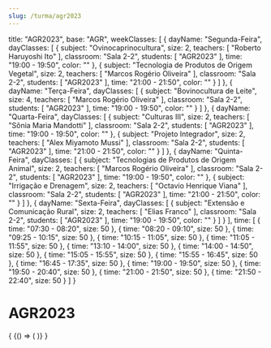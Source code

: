 ```yaml
---
slug: /turma/agr2023
---
```

  title: "AGR2023",
  base: "AGR",
  weekClasses: [
    {
      dayName: "Segunda-Feira",
      dayClasses: [
        {
          subject: "Ovinocaprinocultura",
          size: 2,
          teachers: [
            "Roberto Haruyoshi Ito"
          ],
          classroom: "Sala 2-2",
          students: [
            "AGR2023"
          ],
          time: "19:00 - 19:50",
          color: ""
        },
        {
          subject: "Tecnologia de Produtos de Origem Vegetal",
          size: 2,
          teachers: [
            "Marcos Rogério Oliveira"
          ],
          classroom: "Sala 2-2",
          students: [
            "AGR2023"
          ],
          time: "21:00 - 21:50",
          color: ""
        }
      ]
    },
    {
      dayName: "Terça-Feira",
      dayClasses: [
        {
          subject: "Bovinocultura de Leite",
          size: 4,
          teachers: [
            "Marcos Rogério Oliveira"
          ],
          classroom: "Sala 2-2",
          students: [
            "AGR2023"
          ],
          time: "19:00 - 19:50",
          color: ""
        }
      ]
    },
    {
      dayName: "Quarta-Feira",
      dayClasses: [
        {
          subject: "Culturas III",
          size: 2,
          teachers: [
            "Sônia Maria Mandotti"
          ],
          classroom: "Sala 2-2",
          students: [
            "AGR2023"
          ],
          time: "19:00 - 19:50",
          color: ""
        },
        {
          subject: "Projeto Integrador",
          size: 2,
          teachers: [
            "Alex Miyamoto Mussi"
          ],
          classroom: "Sala 2-2",
          students: [
            "AGR2023"
          ],
          time: "21:00 - 21:50",
          color: ""
        }
      ]
    },
    {
      dayName: "Quinta-Feira",
      dayClasses: [
        {
          subject: "Tecnologias de Produtos de Origem Animal",
          size: 2,
          teachers: [
            "Marcos Rogério Oliveira"
          ],
          classroom: "Sala 2-2",
          students: [
            "AGR2023"
          ],
          time: "19:00 - 19:50",
          color: ""
        },
        {
          subject: "Irrigação e Drenagem",
          size: 2,
          teachers: [
            "Octavio Henrique Viana"
          ],
          classroom: "Sala 2-2",
          students: [
            "AGR2023"
          ],
          time: "21:00 - 21:50",
          color: ""
        }
      ]
    },
    {
      dayName: "Sexta-Feira",
      dayClasses: [
        {
          subject: "Extensão e Comunicação Rural",
          size: 2,
          teachers: [
            "Elias Franco"
          ],
          classroom: "Sala 2-2",
          students: [
            "AGR2023"
          ],
          time: "19:00 - 19:50",
          color: ""
        }
      ]
    }
  ],
  time: [
    {
      time: "07:30 - 08:20",
      size: 50
    },
    {
      time: "08:20 - 09:10",
      size: 50
    },
    {
      time: "09:25 - 10:15",
      size: 50
    },
    {
      time: "10:15 - 11:05",
      size: 50
    },
    {
      time: "11:05 - 11:55",
      size: 50
    },
    {
      time: "13:10 - 14:00",
      size: 50
    },
    {
      time: "14:00 - 14:50",
      size: 50
    },
    {
      time: "15:05 - 15:55",
      size: 50
    },
    {
      time: "15:55 - 16:45",
      size: 50
    },
    {
      time: "16:45 - 17:35",
      size: 50
    },
    {
      time: "19:00 - 19:50",
      size: 50
    },
    {
      time: "19:50 - 20:40",
      size: 50
    },
    {
      time: "21:00 - 21:50",
      size: 50
    },
    {
      time: "21:50 - 22:40",
      size: 50
    }
  ]
}

# AGR2023

<div>
  {
    <BrowserOnly>
      {() => (
        <Grid
          title={data.title}
          weekClasses={data.weekClasses}
          time={data.time}
        />
      )}
    </BrowserOnly>
  }
</div>
